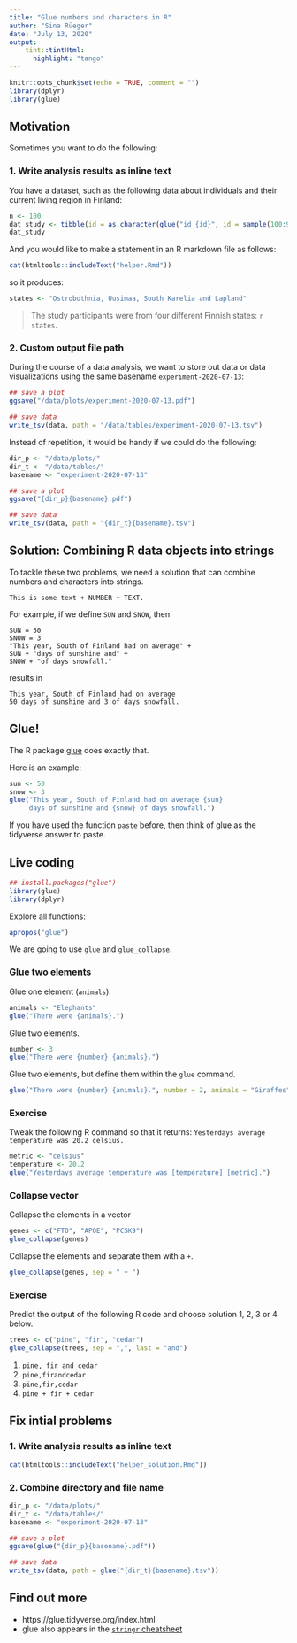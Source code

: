 ```yaml
---
title: "Glue numbers and characters in R"
author: "Sina Rüeger"
date: "July 13, 2020"
output:
    tint::tintHtml:
      highlight: "tango"
---
```


```r
knitr::opts_chunk$set(echo = TRUE, comment = "")
library(dplyr)
library(glue)
```

## Motivation

Sometimes you want to do the following:

### 1. Write analysis results as inline text

You have a dataset, such as the following data about individuals and their current living region in Finland:

```r
n <- 100
dat_study <- tibble(id = as.character(glue("id_{id}", id = sample(100:999, n))), state = sample(c("Uusimaa", "Ostrobothnia", "South Karelia", "Lapland"), n, replace = TRUE), height= runif(n, 150, 200))
dat_study
```

And you would like to make a statement in an R markdown file as follows: 

```r
cat(htmltools::includeText("helper.Rmd"))
```

so it produces:
```r
states <- "Ostrobothnia, Uusimaa, South Karelia and Lapland"
```

> The study participants were from four different Finnish states: `r states`. 

### 2. Custom output file path

During the course of a data analysis, we want to store out data or data visualizations using the same basename `experiment-2020-07-13`:

```r
## save a plot
ggsave("/data/plots/experiment-2020-07-13.pdf")

## save data
write_tsv(data, path = "/data/tables/experiment-2020-07-13.tsv")
```

Instead of repetition, it would be handy if we could do the following:

```r
dir_p <- "/data/plots/"
dir_t <- "/data/tables/"
basename <- "experiment-2020-07-13"

## save a plot
ggsave("{dir_p}{basename}.pdf")

## save data
write_tsv(data, path = "{dir_t}{basename}.tsv")
```

## Solution: Combining R data objects into strings

To tackle these two problems, we need a solution that can combine numbers and characters into strings.

`This is some text + NUMBER + TEXT.`

For example, if we define `SUN` and `SNOW`, then
```
SUN = 50
SNOW = 3
"This year, South of Finland had on average" + 
SUN + "days of sunshine and" + 
SNOW + "of days snowfall."
```

results in
```
This year, South of Finland had on average 
50 days of sunshine and 3 of days snowfall.
```

## Glue!

The R package [glue](https://github.com/tidyverse/glue) does exactly that. 

Here is an example: 
```r
sun <- 50
snow <- 3
glue("This year, South of Finland had on average {sun} 
     days of sunshine and {snow} of days snowfall.")
```

If you have used the function `paste` before, then think of glue as the tidyverse answer to paste. 

## Live coding

```r
## install.packages("glue")
library(glue)
library(dplyr)
```

Explore all functions:
```r
apropos("glue")
```

We are going to use `glue` and `glue_collapse`.

### Glue two elements

Glue one element (`animals`).

```r
animals <- "Elephants"
glue("There were {animals}.")
```

Glue two elements.

```r
number <- 3
glue("There were {number} {animals}.")
```

Glue two elements, but define them within the `glue` command.
```r
glue("There were {number} {animals}.", number = 2, animals = "Giraffes")
```

### Exercise

Tweak the following R command so that it returns: 
`Yesterdays average temperature was 20.2 celsius.`

```r
metric <- "celsius"
temperature <- 20.2
glue("Yesterdays average temperature was [temperature] [metric].")
```

### Collapse vector

Collapse the elements in a vector

```r
genes <- c("FTO", "APOE", "PCSK9")
glue_collapse(genes)
```

Collapse the elements and separate them with a `+`. 
```r
glue_collapse(genes, sep = " + ")
```

### Exercise

Predict the output of the following R code and choose solution 1, 2, 3 or 4 below.

```r
trees <- c("pine", "fir", "cedar")
glue_collapse(trees, sep = ",", last = "and")
```

1. `pine, fir and cedar`
1. `pine,firandcedar`
1. `pine,fir,cedar`
1. `pine + fir + cedar`


## Fix intial problems

### 1. Write analysis results as inline text

```r
cat(htmltools::includeText("helper_solution.Rmd"))
```

### 2. Combine directory and file name

```r
dir_p <- "/data/plots/"
dir_t <- "/data/tables/"
basename <- "experiment-2020-07-13"

## save a plot
ggsave(glue("{dir_p}{basename}.pdf"))

## save data
write_tsv(data, path = glue("{dir_t}{basename}.tsv"))
```



## Find out more

- https://glue.tidyverse.org/index.html
- glue also appears in the [`stringr` cheatsheet](https://raw.githubusercontent.com/rstudio/cheatsheets/master/strings.pdf)
